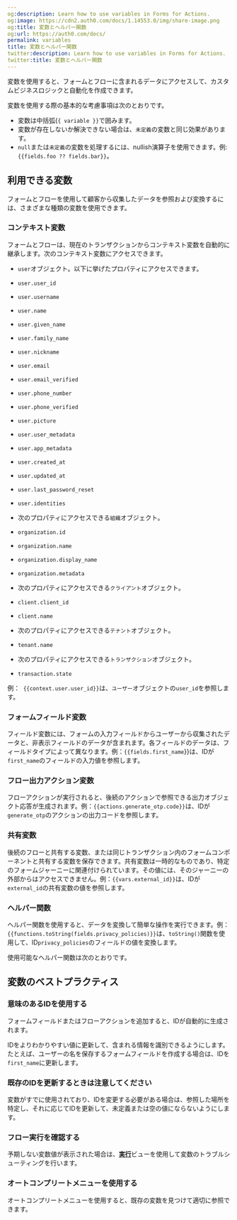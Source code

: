 ```yaml
---
og:description: Learn how to use variables in Forms for Actions.
og:image: https://cdn2.auth0.com/docs/1.14553.0/img/share-image.png
og:title: 変数とヘルパー関数
og:url: https://auth0.com/docs/
permalink: variables
title: 変数とヘルパー関数
twitter:description: Learn how to use variables in Forms for Actions.
twitter:title: 変数とヘルパー関数
---
```


変数を使用すると、フォームとフローに含まれるデータにアクセスして、カスタムビジネスロジックと自動化を作成できます。

変数を使用する際の基本的な考慮事項は次のとおりです。

* 変数は中括弧{`{ variable }}`で囲みます。
* 変数が存在しないか解決できない場合は、`未定義`の変数と同じ効果があります。
* `null`または`未定義`の変数を処理するには、nullish演算子を使用できます。例:`{{fields.foo ?? fields.bar}}`。

## 利用できる変数

フォームとフローを使用して顧客から収集したデータを参照および変換するには、さまざまな種類の変数を使用できます。



### コンテキスト変数

フォームとフローは、現在のトランザクションからコンテキスト変数を自動的に継承します。次のコンテキスト変数にアクセスできます。

* `user`オブジェクト。以下に挙げたプロパティにアクセスできます。

* `user.user_id`
* `user.username`
* `user.name`
* `user.given_name`
* `user.family_name`
* `user.nickname`
* `user.email`
* `user.email_verified`
* `user.phone_number`
* `user.phone_verified`
* `user.picture`
* `user.user_metadata`
* `user.app_metadata`
* `user.created_at`
* `user.updated_at`
* `user.last_password_reset`
* `user.identities`
* 次のプロパティにアクセスできる`組織`オブジェクト。

* `organization.id`
* `organization.name`
* `organization.display_name`
* `organization.metadata`
* 次のプロパティにアクセスできる`クライアント`オブジェクト。

* `client.client_id`
* `client.name`
* 次のプロパティにアクセスできる`テナント`オブジェクト。

* `tenant.name`
* 次のプロパティにアクセスできる`トランザクション`オブジェクト。

* `transaction.state`



例：  `{{context.user.user_id}}`は、`ユーザー`オブジェクトの`user_id`を参照します。

### フォームフィールド変数

フィールド変数には、フォームの入力フィールドからユーザーから収集されたデータと、非表示フィールドのデータが含まれます。各フィールドのデータは、フィールドタイプによって異なります。例：`{{fields.first_name`}}は、IDが`first_name`のフィールドの入力値を参照します。

### フロー出力アクション変数

フローアクションが実行されると、後続のアクションで参照できる出力オブジェクト応答が生成されます。例：`{{actions.generate_otp.code}}`は、IDが`generate_otp`のアクションの出力コードを参照します。

### 共有変数

後続のフローと共有する変数、または同じトランザクション内のフォームコンポーネントと共有する変数を保存できます。共有変数は一時的なものであり、特定のフォームジャーニーに関連付けられています。その値には、そのジャーニーの外部からはアクセスできません。例：`{{vars.external_id}}`は、IDが`external_id`の共有変数の値を参照します。



### ヘルパー関数

ヘルパー関数を使用すると、データを変換して簡単な操作を実行できます。例：`{{functions.toString(fields.privacy_policies)}}`は、`toString()`関数を使用して、ID`privacy_policies`のフィールドの値を変換します。

使用可能なヘルパー関数は次のとおりです。



## 変数のベストプラクティス

### 意味のあるIDを使用する

フォームフィールドまたはフローアクションを追加すると、IDが自動的に生成されます。

IDをよりわかりやすい値に更新して、含まれる情報を識別できるようにします。たとえば、ユーザーの名を保存するフォームフィールドを作成する場合は、IDを`first_name`に更新します。

### 既存のIDを更新するときは注意してください

変数がすでに使用されており、IDを変更する必要がある場合は、参照した場所を特定し、それに応じてIDを更新して、未定義または空の値にならないようにします。

### フロー実行を確認する

予期しない変数値が表示された場合は、[**実行**](/flow-execution-and-debugger)ビューを使用して変数のトラブルシューティングを行います。

### オートコンプリートメニューを使用する

オートコンプリートメニューを使用すると、既存の変数を見つけて適切に参照できます。